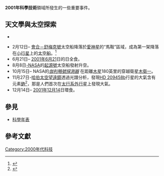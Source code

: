 {{YearTopicTOC|2001|科技}}
{{C21YearInTopic|2001年|科技}}

'''2001年科學技術'''領域所發生的一些重要事件。

== 天文學與太空探索 ==

*

* 2月12日– [[會合-舒梅克號|會合－舒梅克號]]太空船降落於[[爱神星|愛神星]]的“馬鞍”區域，成為第一架降落在[[小行星|小行星]]上的[[航天器|太空船]]。<ref>{{Cite web|title=誰在情人節拜訪愛神？|url=https://www.natgeomedia.com/environment/article/content-1451.html|accessdate=|author=|date=2018-02-07|format=|publisher=National Geographic|language=}}</ref>
* 6月21日– [[2001年6月21日日食|2001年6月21]]日的日全食。
* 8月8日[[美国国家航空航天局|-NASA]]的[[起源号|起源號]]太空船發射升空。
* 10月15日– NASA的''[[伽利略号探测器|伽利略號探測器]]'' 在距離[[木星|木星]]180英里的穿越衛星[[木卫一|木衛一]]。
* 11月27日-[[哈伯太空望遠鏡|哈伯太空望遠鏡]]透過光譜分析，發現[[HD_209458_b|HD 209458b]]行星的大氣含有元素[[鈉|鈉]]<ref>{{cite journal |url=http://www.aanda.org/index.php?option=article&access=standard&Itemid=129&url=/articles/aa/abs/2008/31/aa09762-08/aa09762-08.html |author=I. A. G. Snellen, S. Albrecht, E. J. W. de Mooij, and R. S. Le Poole |title=Ground-based detection of sodium in the transmission spectrum of exoplanet HD 209458b |journal=Astronomy & Astrophysics |volume=487 |date=2008 |pages=357–362 |doi=10.1051/0004-6361:200809762 |bibcode=2008A&A...487..357S |arxiv=0805.0789 |deadurl=yes |archiveurl=https://web.archive.org/web/20090830114231/http://www.aanda.org/index.php?option=article&access=standard&Itemid=129&url=%2Farticles%2Faa%2Fabs%2F2008%2F31%2Faa09762-08%2Faa09762-08.html |archivedate=2009-08-30 |access-date=2021-01-13 }}</ref>，那是人們首次在[[太陽系外行星|太行系外行星]]上發現大氣。
* 12月14日– [[2001年12月14日日食|2001年12月14]]日環食。


== 參見 ==

* [[科學年表|科學年表]]

== 參考文獻 ==
<div class="references-small">
<references />
</div>

[[Category:2000年代科技|Category:2000年代科技]]